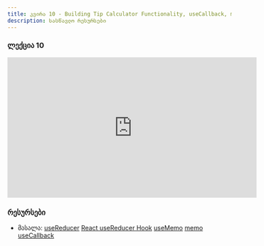 ```yaml
---
title: კვირა 10 - Building Tip Calculator Functionality, useCallback, memo, useMemo
description: სასწავლო რესურსები
---
```


### ლექცია 10
<iframe width="560" height="315" src="https://www.youtube.com/embed/fhxiktmbmUM?si=rKolr6EfGIBJ8sJu" title="YouTube video player" frameborder="0" allow="accelerometer; autoplay; clipboard-write; encrypted-media; gyroscope; picture-in-picture; web-share" allowfullscreen></iframe>

### რესურსები

- მასალა: [useReducer](https://react.dev/reference/react/useReducer)
[React useReducer Hook](https://www.w3schools.com/react/react_usereducer.asp)
[useMemo](https://react.dev/reference/react/useMemo)
[memo](https://react.dev/reference/react/memo)
[useCallback](https://react.dev/reference/react/useCallback)
